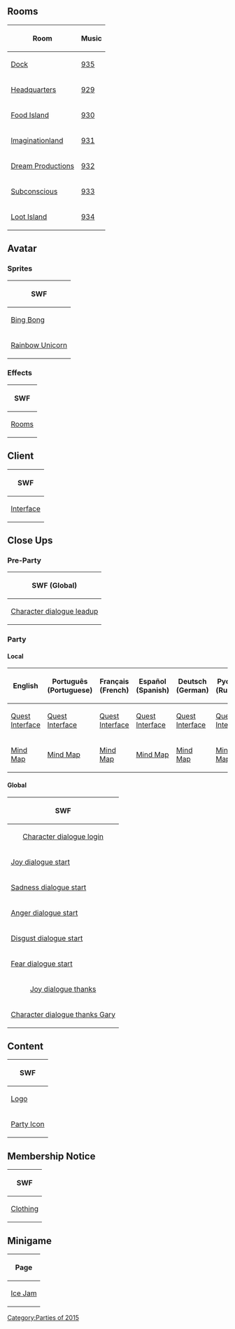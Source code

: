 {{CPW|Inside Out Party|Festa Divertida Mente}}

==Rooms==
<center>
{|class="wikitable" border="1"
!Room!!Music
|-
|[[Media:RoomsDock-InsideOutParty.swf|Dock]]||[[Media:Music935.swf|935]]
|-
|[[Media:RoomsParty1-InsideOutParty.swf|Headquarters]]||[[Media:Music929.swf|929]]
|-
|[[Media:RoomsParty2-InsideOutParty.swf|Food Island]]||[[Media:Music930.swf|930]]
|-
|[[Media:RoomsParty3-InsideOutParty.swf|Imaginationland]]||[[Media:Music931.swf|931]]
|-
|[[Media:RoomsParty4-InsideOutParty.swf|Dream Productions]]||[[Media:Music932.swf|932]]
|-
|[[Media:RoomsParty5-InsideOutParty.swf|Subconscious]]||[[Media:Music933.swf|933]]
|-
|[[Media:RoomsParty6-InsideOutParty.swf|Loot Island]]||[[Media:Music934.swf|934]]
|}
</center>

==Avatar==
===Sprites===
<center>
{|class="wikitable" border="1"
!SWF
|-
|[[Media:AvatarBingBong.swf|Bing Bong]]
|-
|[[Media:AvatarRainbowUnicorn.swf|Rainbow Unicorn]]
|}
</center>

===Effects===
<center>
{|class="wikitable" border="1"
!SWF
|-
|[[Media:RoomsEffectsAvatar-InsideOutParty.swf|Rooms]]
|}
</center>

==Client==
<center>
{|class="wikitable" border="1"
!SWF
|-
|[[Media:ClientInterface-InsideOutParty.swf|Interface]]
|}
</center>

==Close Ups==
===Pre-Party===
<center>
{|class="wikitable" border="1"
!SWF (Global)
|-
|[[Media:Close upsCharacter dialogue leadup-InsideOutPartyPre.swf|Character dialogue leadup]]
|}
</center>

===Party===
====Local====
<center>
{|class="wikitable" border="1"
!English!!Português (Portuguese)!!Français (French)!!Español (Spanish)!!Deutsch (German)!!Русский (Russian)
|-
|[[Media:ENCloseUpsQuestInterface-InsideOutParty.swf|Quest Interface]]||[[Media:PTCloseUpsQuestInterface-InsideOutParty.swf|Quest Interface]]||[[Media:FRCloseUpsQuestInterface-InsideOutParty.swf|Quest Interface]]||[[Media:ESCloseUpsQuestInterface-InsideOutParty.swf|Quest Interface]]||[[Media:DECloseUpsQuestInterface-InsideOutParty.swf|Quest Interface]]||[[Media:RUCloseUpsQuestInterface-InsideOutParty.swf|Quest Interface]]
|-
|[[Media:ENCloseUpsMindMap-InsideOutParty.swf|Mind Map]]||[[Media:PTCloseUpsMindMap-InsideOutParty.swf|Mind Map]]||[[Media:FRCloseUpsMindMap-InsideOutParty.swf|Mind Map]]||[[Media:ESCloseUpsMindMap-InsideOutParty.swf|Mind Map]]||[[Media:DECloseUpsMindMap-InsideOutParty.swf|Mind Map]]||[[Media:RUCloseUpsMindMap-InsideOutParty.swf|Mind Map]]
|}
</center>

====Global====
<center>
{|class="wikitable" border="1"
!colspan="4"|SWF
|-
|colspan="2" align="center"|[[Media:Close upsCharacter dialogue login-InsideOutParty.swf|Character dialogue login]]||colspan="2" align="center"|[[Media:Close upsCharacter dialogue welcome-InsideOutParty.swf|Character dialogue welcome]]
|-
|[[Media:Close upsJoy dialogue start-InsideOutParty.swf|Joy dialogue start]]||[[Media:Close upsJoy dialogue collect-InsideOutParty.swf|Joy dialogue collect]]||[[Media:Close upsJoy dialogue memory-InsideOutParty.swf|Joy dialogue memory]]||[[Media:Close upsJoy dialogue complete-InsideOutParty.swf|Joy dialogue complete]]
|-
|[[Media:Close upsSadness dialogue start-InsideOutParty.swf|Sadness dialogue start]]||[[Media:Close upsSadness dialogue collect-InsideOutParty.swf|Sadness dialogue collect]]||[[Media:Close upsSadness dialogue memory-InsideOutParty.swf|Sadness dialogue memory]]||[[Media:Close upsSadness dialogue complete-InsideOutParty.swf|Sadness dialogue complete]]
|-
|[[Media:Close upsAnger dialogue start-InsideOutParty.swf|Anger dialogue start]]||[[Media:Close upsAnger dialogue collect-InsideOutParty.swf|Anger dialogue collect]]||[[Media:Close upsAnger dialogue memory-InsideOutParty.swf|Anger dialogue memory]]||[[Media:Close upsAnger dialogue complete-InsideOutParty.swf|Anger dialogue complete]]
|-
|[[Media:Close upsDisgust dialogue start-InsideOutParty.swf|Disgust dialogue start]]||[[Media:Close upsDisgust dialogue collect-InsideOutParty.swf|Disgust dialogue collect]]||[[Media:Close upsDisgust dialogue memory-InsideOutParty.swf|Disgust dialogue memory]]||[[Media:Close upsDisgust dialogue complete-InsideOutParty.swf|Disgust dialogue complete]]
|-
|[[Media:Close upsFear dialogue start-InsideOutParty.swf|Fear dialogue start]]||[[Media:Close upsFear dialogue collect-InsideOutParty.swf|Fear dialogue collect]]||[[Media:Close upsFear dialogue memory-InsideOutParty.swf|Fear dialogue memory]]||[[Media:Close upsFear dialogue complete-InsideOutParty.swf|Fear dialogue complete]]
|-
|colspan="4" align="center"|[[Media:Close upsJoy dialogue thanks-InsideOutParty.swf|Joy dialogue thanks]]
|-
|colspan="2" align="center"|[[Media:Close upsCharacter dialogue thanks gary-InsideOutParty.swf|Character dialogue thanks Gary]]||colspan="2" align="center"|[[Media:Close upsCharacter dialogue thanks rh-InsideOutParty.swf|Character dialogue thanks RH]]
|}
</center>

==Content==
<center>
{|class="wikitable" border="1"
!SWF
|-
|[[Media:ContentLogo-InsideOutParty.swf|Logo]]
|-
|[[Media:ContentParty icon-InsideOutParty.swf|Party Icon]]
|}
</center>

==Membership Notice==
<center>
{|class="wikitable" border="1"
!SWF
|-
|[[Media:MembershipParty1-InsideOutParty.swf|Clothing]]
|}
</center>

==Minigame==
<center>
{|class="wikitable" border="1"
!Page
|-
|[[Ice Jam#Inside Out Party|Ice Jam]]
|}
</center>

{{Parties}}

[[Category:Parties of 2015]]